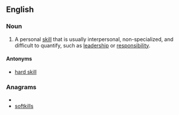 ==English==

===Noun===
{{en-noun|sg=[[soft]] [[skill]]}}
{{wikipedia}}

# {{human resources}} A personal [[skill]] that is usually interpersonal, non-specialized, and difficult to quantify, such as [[leadership]] or [[responsibility]].

====Antonyms====
* [[hard skill]]

===Anagrams===
* {{alphagram|fikllosst}}
* [[softkills#English|softkills]]